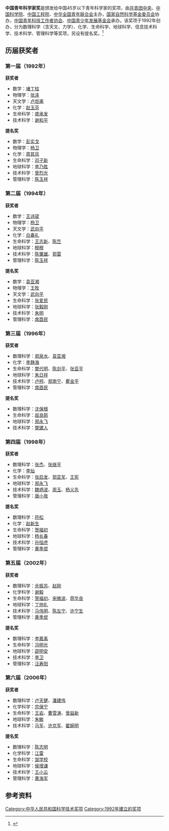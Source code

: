 '''中国青年科学家奖'''是颁发给中国45岁以下青年科学家的奖项，由[[中国共产主义青年团中央委员会|共青团中央]]、[[中国科学院|中国科学院]]、[[中国工程院|中国工程院]]、[[中华全国青年联合会|中华全国青年联合会]]主办，[[国家自然科学基金委员会|国家自然科学基金委员会]]协办，[[中国青年科技工作者协会|中国青年科技工作者协会]]、[[中国青少年发展基金会|中国青少年发展基金会]]承办。该奖项于1992年创办，分为数理科学（含天文、力学）、化学、生命科学、地球科学、信息技术科学、技术科学、管理科学等奖项，另设有提名奖。<ref>{{cite web|url=http://qnkxjj.youth.cn/2008/psgw/200804/t20080414_683410.htm|title=“中国青年科学家奖”评审章程|publisher=中国青年网|accessdate=2011-09-11|archive-date=2012-06-11|archive-url=https://web.archive.org/web/20120611064857/http://qnkxjj.youth.cn/2008/psgw/200804/t20080414_683410.htm|dead-url=no}}</ref>

== 历届获奖者 ==
=== 第一届（1992年） ===
{{col-begin}}
{{col-2}}
'''获奖者'''
* 数学：[[堵丁柱|堵丁柱]]
* 物理学：[[张泽_(材料学家)|张泽]]
* 天文学：[[卢炬甫|卢炬甫]]
* 化学：[[赵玉芬|赵玉芬]]
* 生命科学：[[盛承发|盛承发]]
* 技术科学：[[谢和平|谢和平]]
{{col-2}}
'''提名奖'''
* 数学：[[彭实戈|彭实戈]]
* 物理学：[[杨卫|杨卫]]
* 化学：[[周其凤|周其凤]]
* 生命科学：[[邓子新|邓子新]]
* 地球科学：[[李乃胜|李乃胜]]
* 技术科学：[[曾烈光|曾烈光]]
* 管理科学：[[陈玉祥|陈玉祥]]
{{col-end}}

=== 第二届（1994年） ===
{{col-begin}}
{{col-2}}
'''获奖者'''
* 数学：[[王诗宬|王诗宬]]
* 物理学：[[杨卫|杨卫]]
* 天文学：[[武向平|武向平]]
* 化学：[[白春礼|白春礼]]
* 生命科学：[[王志新|王志新]]、[[陈竺|陈竺]]
* 地球科学：[[穆穆|穆穆]]
* 技术科学：[[陈肇雄|陈肇雄]]、[[郭雷_(1961年)|郭雷]]
* 管理科学：[[陈玉祥|陈玉祥]]
{{col-2}}
'''提名奖'''
* 数学：[[袁亚湘|袁亚湘]]
* 物理学：[[王牧_(物理学家)|王牧]]
* 天文学：[[武向平|武向平]]
* 生命科学：[[张爱民|张爱民]]
* 地球科学：[[张毅刚|张毅刚]]
* 技术科学：[[朱明|朱明]]
* 管理科学：[[席酉民|席酉民]]
{{col-end}}

=== 第三届（1996年） ===
{{col-begin}}
{{col-2}}
'''获奖者'''
* 数理科学：[[郑泉水|郑泉水]]、[[袁亚湘|袁亚湘]]
* 化学：[[李静海|李静海]]
* 生命科学：[[樊代明|樊代明]]、[[陈剑平|陈剑平]]、[[张亚平|张亚平]]
* 地球科学：[[朱日祥|朱日祥]]
* 技术科学：[[卢柯|卢柯]]、[[郑南宁|郑南宁]]、[[瞿金平|瞿金平]]
* 管理科学：[[席酉民|席酉民]]
{{col-2}}
'''提名奖'''
* 数理科学：[[沈保根|沈保根]]
* 生命科学：[[屈良鹄|屈良鹄]]
* 地球科学：[[郑永飞|郑永飞]]
* 技术科学：[[樊建人|樊建人]]
{{col-end}}

=== 第四届（1998年） ===
{{col-begin}}
{{col-2}}
'''获奖者'''
* 数理科学：[[张杰_(物理学家)|张杰]]、[[张继平|张继平]]
* 化学：[[李灿_(化学家)|李灿]]
* 生命科学：[[张启发|张启发]]、[[郭亚军|郭亚军]]、[[王宪_(1954年)|王宪]]
* 地球科学：[[郑永飞|郑永飞]]
* 技术科学：[[魏炳波|魏炳波]]、[[周玉_(材料学家)|周玉]]、[[杨义先|杨义先]]
* 管理科学：[[唐小我|唐小我]]
{{col-2}}
'''提名奖'''
* 数理科学：[[符松|符松]]
* 化学：[[赵新生|赵新生]]
* 生命科学：[[贺福初|贺福初]]
* 地球科学：[[杨长春|杨长春]]
* 技术科学：[[孙恒虎|孙恒虎]]
* 管理科学：[[黄季焜|黄季焜]]
{{col-end}}

=== 第五届（2002年） ===
{{col-begin}}
{{col-2}}
'''获奖者'''
* 数理科学：[[佘振苏|佘振苏]]、[[赵刚|赵刚]]
* 化学科学：[[谢毅_(化学家)|谢毅]]
* 生命科学：[[贺福初|贺福初]]、[[宋微波|宋微波]]、[[蒋华良|蒋华良]]
* 地球科学：[[丁仲礼|丁仲礼]]
* 技术科学：[[馬偉明_(工程師)|马伟明]]、[[陈左宁|陈左宁]]、[[许宁生|许宁生]]
* 管理科学：[[黄季焜|黄季焜]]
{{col-2}}
'''提名奖'''
* 数理科学：[[李嘉禹|李嘉禹]]
* 生命科学：[[冯明光|冯明光]]
* 地球科学：[[邵明安|邵明安]]
* 技术科学：[[李卫|李卫]]
* 管理科学：[[汪寿阳|汪寿阳]]
{{col-end}}

=== 第六届（2006年） ===
{{col-begin}}
{{col-2}}
'''获奖者'''
* 数理科学：[[卢天健|卢天健]]、[[潘建伟|潘建伟]]
* 化学科学：[[宗保宁|宗保宁]]
* 生命科学：[[王岩_(医生)|王岩]]、[[曹雪涛|曹雪涛]]、[[曾益新|曾益新]]
* 地球科学：[[朱敏_(古生物学家)|朱敏]]
* 技术科学：[[马军_(水处理专家)|马军]]、[[许京军|许京军]]、[[翟婉明|翟婉明]]
{{col-2}}
'''提名奖'''
* 数理科学：[[陈志明_(计算数学家)|陈志明]]
* 化学科学：[[江雷|江雷]]
* 生命科学：[[邹学校|邹学校]]
* 地球科学：[[侯增谦|侯增谦]]
* 技术科学：[[王小云|王小云]]
* 管理科学：[[黄海军|黄海军]]
{{col-end}}

== 参考资料 ==
{{Reflist}}

[[Category:中华人民共和国科学技术奖项|Category:中华人民共和国科学技术奖项]]
[[Category:1992年建立的奖项|Category:1992年建立的奖项]]